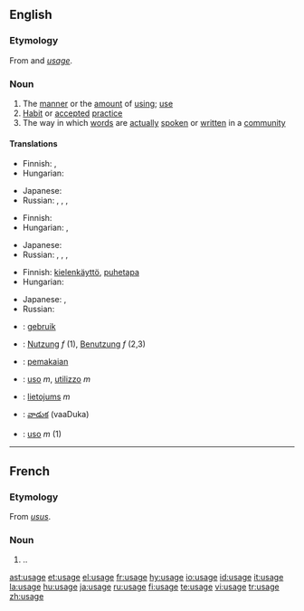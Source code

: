 {{wikipedia}}
==English==
===Etymology===
From {{AF.}} and {{OF.}} ''[[usage]]''.

===Noun===
{{en-noun}}

# The [[manner]] or the [[amount]] of [[using]]; [[use]]
# [[Habit]] or [[accepted]] [[practice]]
# The way in which [[word]]s are [[actually]] [[spoken]] or [[written]] in a [[community]]

====Translations====
{{trans-top|the manner or the amount of using; use}}
* Finnish: {{t+|fi|käyttö}}, {{t+|fi|käsittely}}
* Hungarian: {{t|hu|használat}}
{{trans-mid}}
* Japanese: {{t|ja|使い方|tr=tsukai-kata|sc=Jpan}}
* Russian: {{t+|ru|использование|n|tr=ispól'zovanije|sc=Cyrl}}, {{t+|ru|применение|n|tr=prim'en'énije|sc=Cyrl}}, {{t|ru|обращение|n|tr=obraš'énije|sc=Cyrl}}, {{t|ru|употребление|n|tr=upotr'ebl'énije|sc=Cyrl}}
{{trans-bottom}}

{{trans-top|habit or accepted practice}}
* Finnish: {{t+|fi|käytäntö}}
* Hungarian: {{t|hu|szokás}}, {{t|hu|gyakorlat}}
{{trans-mid}}
* Japanese: {{t|ja|使い方|tr=tsukai-kata|sc=Jpan}}
* Russian: {{t+|ru|обычай|m|tr=obýčaj|sc=Cyrl}}, {{t|ru|обыкновение|n|tr=obyknov'énije|sc=Cyrl}}, {{t|ru|привычка|f|tr=privýčka|sc=Cyrl}}, {{t|ru|традиция|f|tr=tradícija|sc=Cyrl}}
{{trans-bottom}}

{{trans-top|the way words are spoken or written in a community}}
* Finnish: [[kielenkäyttö]], [[puhetapa]]
* Hungarian: {{t|hu|szóhasználat}}
{{trans-mid}}
* Japanese: {{t|ja|使い方|tr=tsukai-kata|sc=Jpan}}, {{t|ja|用法|tr=yōhō|sc=Jpan}}
* Russian: {{t|ru|употребление|n|tr=upotr'ebl'énije|sc=Cyrl}}
{{trans-bottom}}

{{checktrans-top}}
*{{ttbc|Dutch}}: [[gebruik]]
*{{ttbc|German}}: [[Nutzung]] ''f'' (1), [[Benutzung]] ''f'' (2,3)
*{{ttbc|Indonesian}}: [[pakai|pemakaian]]
*{{ttbc|Italian}}: [[uso]] ''m'', [[utilizzo]] ''m''
{{checktrans-mid}}
*{{ttbc|Latvian}}: [[lietojums]] ''m''
*{{ttbc|Telugu}}: [[వాడుక]] (vaaDuka)
*{{ttbc|Portuguese}}: [[uso]] ''m'' (1)
{{checktrans-bottom}}

----

==French==
===Etymology===
From {{L.}} ''[[usus]]''.

===Noun===
{{fr-noun|m}}
#..

[[ast:usage]]
[[et:usage]]
[[el:usage]]
[[fr:usage]]
[[hy:usage]]
[[io:usage]]
[[id:usage]]
[[it:usage]]
[[la:usage]]
[[hu:usage]]
[[ja:usage]]
[[ru:usage]]
[[fi:usage]]
[[te:usage]]
[[vi:usage]]
[[tr:usage]]
[[zh:usage]]